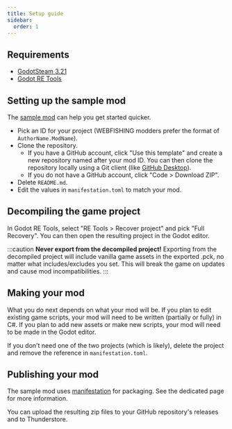 ```yaml
---
title: Setup guide
sidebar:
  order: 1
---
```


## Requirements

- [GodotSteam 3.21](https://github.com/GodotSteam/GodotSteam/releases/tag/v3.21)
- [Godot RE Tools](https://github.com/bruvzg/gdsdecomp/releases/latest)

## Setting up the sample mod

The [sample mod](https://github.com/NotNite/WebfishingSampleMod) can help you get started quicker.

- Pick an ID for your project (WEBFISHING modders prefer the format of `AuthorName.ModName`).
- Clone the repository.
  - If you have a GitHub account, click "Use this template" and create a new repository named after your mod ID. You can then clone the repository locally using a Git client (like [GitHub Desktop](https://github.com/apps/desktop)).
  - If you do not have a GitHub account, click "Code > Download ZIP".
- Delete `README.md`.
- Edit the values in `manifestation.toml` to match your mod.

## Decompiling the game project

In Godot RE Tools, select "RE Tools > Recover project" and pick "Full Recovery". You can then open the resulting project in the Godot editor.

:::caution
**Never export from the decompiled project!** Exporting from the decompiled project will include vanilla game assets in the exported .pck, no matter what includes/excludes you set. This will break the game on updates and cause mod incompatibilities.
:::

## Making your mod

What you do next depends on what your mod will be. If you plan to edit existing game scripts, your mod will need to be written (partially or fully) in C#. If you plan to add new assets or make new scripts, your mod will need to be made in the Godot editor.

<CardGrid>
  <LinkCard
    title="Modding in the Godot editor"
    description="For custom assets and scripts"
    href="/webfishing-mod-wiki/guides/modding-godot"
  />

  <LinkCard
    title="Modding with C#"
    description="For editing existing game scripts"
    href="/webfishing-mod-wiki/guides/modding-csharp"
  />
</CardGrid>

If you don't need one of the two projects (which is likely), delete the project and remove the reference in `manifestation.toml`.

## Publishing your mod

The sample mod uses [manifestation](/webfishing-mod-wiki/tools/manifestation/) for packaging. See the dedicated page for more information.

You can upload the resulting zip files to your GitHub repository's releases and to Thunderstore.
